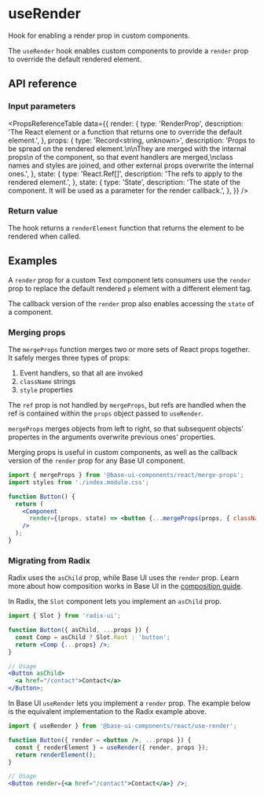 # useRender

<Subtitle>Hook for enabling a render prop in custom components.</Subtitle>

<Meta name="description" content="Hook for enabling a render prop in custom components." />

The `useRender` hook enables custom components to provide a `render` prop to override the default rendered element.

## API reference

### Input parameters

<PropsReferenceTable
  data={{
    render: {
      type: 'RenderProp<State>',
      description:
        'The React element or a function that returns one to override the default element.',
    },
    props: {
      type: 'Record<string, unknown>',
      description:
        'Props to be spread on the rendered element.\n\nThey are merged with the internal props\n of the component, so that event handlers are merged,\nclass names and styles are joined, and other external props overwrite the internal ones.',
    },
    state: {
      type: 'React.Ref<RenderedElementType>[]',
      description: 'The refs to apply to the rendered element.',
    },
    state: {
      type: 'State',
      description:
        'The state of the component. It will be used as a parameter for the render callback.',
    },
  }}
/>

### Return value

The hook returns a `renderElement` function that returns the element to be rendered when called.

## Examples

A `render` prop for a custom Text component lets consumers use the `render` prop to replace the default rendered `p` element with a different element tag.

<Demo path="./demos/render" />

The callback version of the `render` prop also enables accessing the `state` of a component.

<Demo path="./demos/render-callback" />

### Merging props

The `mergeProps` function merges two or more sets of React props together. It safely merges three types of props:

1. Event handlers, so that all are invoked
2. `className` strings
3. `style` properties

The `ref` prop is not handled by `mergeProps`, but refs are handled when the ref is contained within the `props` object passed to `useRender`.

`mergeProps` merges objects from left to right, so that subsequent objects' propertes in the arguments overwrite previous ones' properties.

Merging props is useful in custom components, as well as the callback version of the `render` prop for any Base UI component.

```jsx {7-7} title="Using mergeProps in the render callback"
import { mergeProps } from '@base-ui-components/react/merge-props';
import styles from './index.module.css';

function Button() {
  return (
    <Component
      render={(props, state) => <button {...mergeProps(props, { className: styles.Button })} />}
    />
  );
}
```

### Migrating from Radix

Radix uses the `asChild` prop, while Base UI uses the `render` prop. Learn more about how composition works in Base UI in the [composition guide](/react/handbook/composition).

In Radix, the `Slot` component lets you implement an `asChild` prop.

```jsx title="Custom asChild prop with Radix"
import { Slot } from 'radix-ui';

function Button({ asChild, ...props }) {
  const Comp = asChild ? Slot.Root : 'button';
  return <Comp {...props} />;
}

// Usage
<Button asChild>
  <a href="/contact">Contact</a>
</Button>;
```

In Base UI `useRender` lets you implement a `render` prop. The example below is the equivalent implementation to the Radix example above.

```jsx title="Custom render prop with Base UI"
import { useRender } from '@base-ui-components/react/use-render';

function Button({ render = <button />, ...props }) {
  const { renderElement } = useRender({ render, props });
  return renderElement();
}

// Usage
<Button render={<a href="/contact">Contact</a>} />;
```
